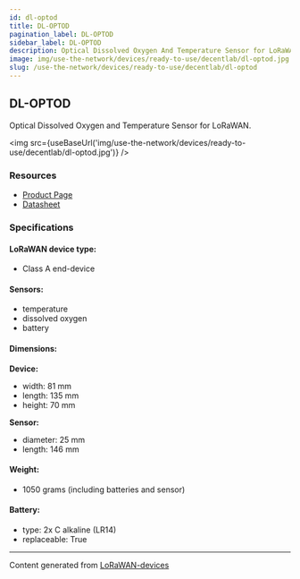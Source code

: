 ```yaml
---
id: dl-optod
title: DL-OPTOD
pagination_label: DL-OPTOD
sidebar_label: DL-OPTOD
description: Optical Dissolved Oxygen And Temperature Sensor for LoRaWAN
image: img/use-the-network/devices/ready-to-use/decentlab/dl-optod.jpg
slug: /use-the-network/devices/ready-to-use/decentlab/dl-optod
---
```



## DL-OPTOD

Optical Dissolved Oxygen and Temperature Sensor for LoRaWAN.

<img src={useBaseUrl('img/use-the-network/devices/ready-to-use/decentlab/dl-optod.jpg')} />

### Resources

- [Product Page](https://www.decentlab.com/products/optical-dissolved-oxygen-and-temperature-sensor-for-lorawan)
- [Datasheet](https://cdn.decentlab.com/download/datasheets/Decentlab-DL-OPTOD-datasheet.pdf)

### Specifications

#### LoRaWAN device type:

- Class A end-device

#### Sensors:

- temperature
- dissolved oxygen
- battery

#### Dimensions:

**Device:**

- width: 81 mm
- length: 135 mm
- height: 70 mm

**Sensor:**

- diameter: 25 mm
- length: 146 mm

#### Weight:

- 1050 grams (including batteries and sensor)

#### Battery:

- type: 2x C alkaline (LR14)
- replaceable: True

---

Content generated from [LoRaWAN-devices](https://github.com/TheThingsNetwork/lorawan-devices)
